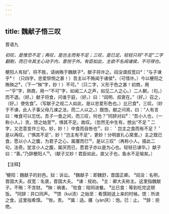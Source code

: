 ```yaml
---
---
---
```

title: 魏献子悟三叹
---



晋语九

*初叹，是惟恐不足；再叹，是岂主而有不足；三叹，是已足。轻轻只将“不足”二字翻剔，而已令其主心动于内，意悦于外。有臣如此，主欲不名闻诸侯，不可得也。*

梗阳人有狱¹，将不胜，请纳贿于魏献子²，献子将许之。阎没谓叔宽曰³：“与子谏乎⁴！（只四字，忠爱悱恻之甚！）吾主以不贿闻于诸侯⁵，（可惜许。）今以梗阳之贿殃之⁶，（下一“殃”字，妙！）不可。”（只二字，义形于色之甚！初商，用一“乎”字，熟商，用一“不可”字，如闻二人之声，如见二人之心。）二人朝，（句。）而不退。（好。）献子将食，问谁于庭，（好。）曰：“阎明、叔褒在。”（好。）召之，（好。）使佐食⁷。（写献子之视二人如此，是以忠爱形色也。）比已食⁸，三叹。（妙于不谏，此人子事父母几谏之法，而二人以之。）既饱，献之问焉，曰：“人有言曰：唯食可以忘忧。吾子一食之间，而三叹，何也？”同辞对曰⁹：“吾小人也，（一称小人。）贪。馈之始至¹⁰，惧其不足。故叹。（忽然无中生有，想出“不足＂二字，又恣意变作三句。妙，妙！）中食而自咎也¹¹，曰：＇岂主之食而有不足？＇是以再叹。（“惧其不足”，妙！“岂主有不足”，更妙！分明直扎心窝里。）主之既已食，愿以小人之腹，为君子之心，属餍而巳¹²，是以三叹”（再称小人。插此二句，法奇。犹言小人之腹，属厌而已，愿君子亦以是为心也。轻轻已谏毕。）献子曰：“善。”乃辞梗阳人¹³。（献子又妙！君臣如此，直父子也，鱼水不足喻矣。）

【注释】

¹梗阳：魏献子的封邑。狱：诉讼。
²魏献子：即魏舒，晋国正卿。
³阎没：名明，晋国大夫。叔宽：名褒，晋国大夫。
⁴谏：规劝。
⁵主：卿大夫称主。这里指魏献子。不贿：不贪财。
⁶殃：祸害。
⁷佐食：陪同进餐。
⁸比已食：等到吃完这顿饭。
⁹同辞：异口同声。
¹⁰馈（kuì渍）之始至：肴馔刚送上来的时候。馈：所进之食，这里指肴馔。
¹¹咎。责。
¹²属：适。餍（yàn厌）：饱。巳：止。
¹³辞：拒绝。